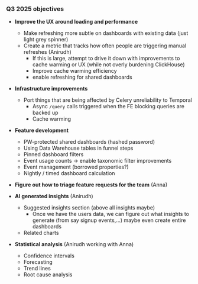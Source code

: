 ### Q3 2025 objectives

* **Improve the UX around loading and performance**
  * Make refreshing more subtle on dashboards with existing data (just light grey spinner)
  * Create a metric that tracks how often people are triggering manual refreshes (Anirudh)
    * If this is large, attempt to drive it down with improvements to cache warming or UX (while not overly burdening ClickHouse)
    * Improve cache warming efficiency
    * enable refreshing for shared dashboards

* **Infrastructure improvements**
  * Port things that are being affected by Celery unreliability to Temporal
    * Async `/query` calls triggered when the FE blocking queries are backed up
    * Cache warming
  

* **Feature development**
  * PW-protected shared dashboards (hashed password)
  * Using Data Warehouse tables in funnel steps
  * Pinned dashboard filters
  * Event usage counts -> enable taxonomic filter improvements
  * Event management (borrowed properties?)
  * Nightly / timed dashboard calculation 

* **Figure out how to triage feature requests for the team** (Anna)


* **AI generated insights** (Anirudh)
  * Suggested insights section (above all insights maybe)
    * Once we have the users data, we can figure out what insights to generate (from say signup events,...) maybe even create entire dashboards
  * Related charts

* **Statistical analysis** (Anirudh working with Anna)
  * Confidence intervals
  * Forecasting
  * Trend lines
  * Root cause analysis